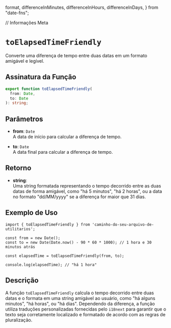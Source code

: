  format,
  differenceInMinutes,
  differenceInHours,
  differenceInDays,
} from "date-fns";

// Informações Meta
<Meta title="Functions/toElapsedTimeFriendly" />

# `toElapsedTimeFriendly`

Converte uma diferença de tempo entre duas datas em um formato amigável e legível.

## Assinatura da Função

```typescript
export function toElapsedTimeFriendly(
  from: Date,
  to: Date
): string;
```

## Parâmetros

- **from**: `Date`  
  A data de início para calcular a diferença de tempo.

- **to**: `Date`  
  A data final para calcular a diferença de tempo.

## Retorno

- **string**:  
  Uma string formatada representando o tempo decorrido entre as duas datas de forma amigável, como "há 5 minutos", "há 2 horas", ou a data no formato "dd/MM/yyyy" se a diferença for maior que 31 dias.

## Exemplo de Uso

```tsx
import { toElapsedTimeFriendly } from 'caminho-do-seu-arquivo-de-utilitarios';

const from = new Date();
const to = new Date(Date.now() - 90 * 60 * 1000); // 1 hora e 30 minutos atrás

const elapsedTime = toElapsedTimeFriendly(from, to);

console.log(elapsedTime); // "há 1 hora"
```

## Descrição

A função `toElapsedTimeFriendly` calcula o tempo decorrido entre duas datas e o formata em uma string amigável ao usuário, como "há alguns minutos", "há horas", ou "há dias". Dependendo da diferença, a função utiliza traduções personalizadas fornecidas pelo `i18next` para garantir que o texto seja corretamente localizado e formatado de acordo com as regras de pluralização.
